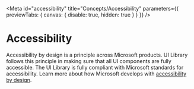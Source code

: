 
<Meta
  id="accessibility"
  title="Concepts/Accessibility"
  parameters={{ previewTabs: { canvas: { disable: true, hidden: true } } }}
/>

# Accessibility

Accessibility by design is a principle across Microsoft products.
UI Library follows this principle in making sure that all UI components are fully accessible.
The UI Library is fully compliant with Microsoft standards for accessibility.
Learn more about how Microsoft develops with [accessibility by design](https://www.microsoft.com/accessibility).
